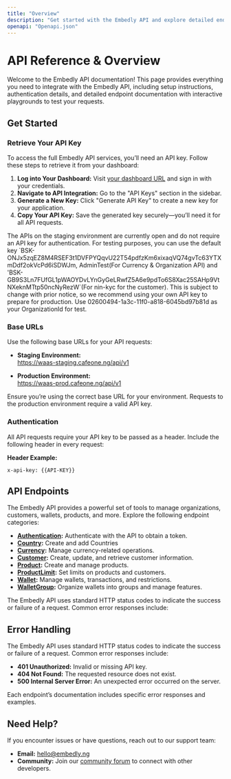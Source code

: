 ```yaml
---
title: "Overview"
description: "Get started with the Embedly API and explore detailed endpoint documentation with interactive playgrounds."
openapi: "Openapi.json"
---
```


# API Reference & Overview

Welcome to the Embedly API documentation! This page provides everything you need to integrate with the Embedly API, including setup instructions, authentication details, and detailed endpoint documentation with interactive playgrounds to test your requests.

## Get Started

### Retrieve Your API Key

To access the full Embedly API services, you’ll need an API key. Follow these steps to retrieve it from your dashboard:

1. **Log into Your Dashboard:** Visit [your dashboard URL](https://dashboard.embedly.com) and sign in with your credentials.
2. **Navigate to API Integration:** Go to the "API Keys" section in the sidebar.
3. **Generate a New Key:** Click "Generate API Key" to create a new key for your application.
4. **Copy Your API Key:** Save the generated key securely—you’ll need it for all API requests.

<Info>
	The APIs on the staging environment are currently open and do not require an API key for authentication. For testing purposes, you can use the default key `BSK-ONJx5zqEZ8M4RSEF3t1DVFPYQqvU22T54pdfzKm6xixaqVQ74gvTc63YTXmDdf2okVcPd6iSDWJm, AdminTest(For Currency & Organization API) and 'BSK-GB9S3Ln7FUfGL1pWAOYDvLYnGyGeLRwfZ5A6e9pdTo6S8Xac25SAHp9VtNXeknMTtp50ncNyRezW`(For nin-kyc for the customer). This is subject to change with prior notice, so we recommend using your own API key to prepare for production.
  Use 02600494-1a3c-11f0-a818-6045bd97b81d as your OrganizationId for test.
</Info>

### Base URLs

Use the following base URLs for your API requests:

- **Staging Environment:**  
https://waas-staging.cafeone.ng/api/v1

- **Production Environment:**  
https://waas-prod.cafeone.ng/api/v1


<Warning>
  Ensure you’re using the correct base URL for your environment. Requests to the production environment require a valid API key.
</Warning>

### Authentication

All API requests require your API key to be passed as a header. Include the following header in every request:

**Header Example:**

```http
x-api-key: {{API-KEY}}
```

## API Endpoints
The Embedly API provides a powerful set of tools to manage organizations, customers, wallets, products, and more. Explore the following endpoint categories:
- **[Authentication](/api-reference/authentication):** Authenticate with the API to obtain a token.
- **[Country](/api-reference/Country):** Create and add Countries
- **[Currency](/api-reference/Currency):** Manage currency-related operations.
- **[Customer](/api-reference/customers):** Create, update, and retrieve customer information.
- **[Product](/api-reference/Product):** Create and manage products.
- **[ProductLimit](/api-reference/ProductLimit):** Set limits on products and customers.
- **[Wallet](/api-reference/Wallet):** Manage wallets, transactions, and restrictions.
- **[WalletGroup](/api-reference/WalletGroup):** Organize wallets into groups and manage features.

The Embedly API uses standard HTTP status codes to indicate the success or failure of a request. Common error responses include:

## Error Handling
The Embedly API uses standard HTTP status codes to indicate the success or failure of a request. Common error responses include:

- **401 Unauthorized:** Invalid or missing API key.
- **404 Not Found:** The requested resource does not exist.
- **500 Internal Server Error:** An unexpected error occurred on the server.

Each endpoint’s documentation includes specific error responses and examples.

## Need Help?

If you encounter issues or have questions, reach out to our support team:
- **Email:** [hello@embedly.ng](mailto:hello@embedly.ng)
- **Community:** Join our [community forum](https://join.slack.com/t/embedly-workspace/shared_invite/zt-338e6sefm-~_Ys~dDtXuLFR~KMS~Z36g) to connect with other developers.